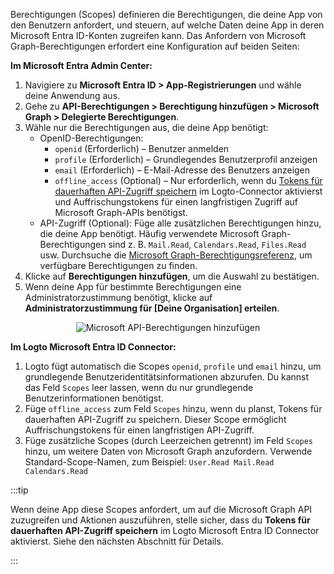 Berechtigungen (Scopes) definieren die Berechtigungen, die deine App von den Benutzern anfordert, und steuern, auf welche Daten deine App in deren Microsoft Entra ID-Konten zugreifen kann. Das Anfordern von Microsoft Graph-Berechtigungen erfordert eine Konfiguration auf beiden Seiten:

**Im Microsoft Entra Admin Center:**

1. Navigiere zu **Microsoft Entra ID > App-Registrierungen** und wähle deine Anwendung aus.
2. Gehe zu **API-Berechtigungen > Berechtigung hinzufügen > Microsoft Graph > Delegierte Berechtigungen**.
3. Wähle nur die Berechtigungen aus, die deine App benötigt:
   - OpenID-Berechtigungen:
     - `openid` (Erforderlich) – Benutzer anmelden
     - `profile` (Erforderlich) – Grundlegendes Benutzerprofil anzeigen
     - `email` (Erforderlich) – E-Mail-Adresse des Benutzers anzeigen
     - `offline_access` (Optional) – Nur erforderlich, wenn du [Tokens für dauerhaften API-Zugriff speichern](#step-4-store-tokens-to-access-microsoft-apis-optional) im Logto-Connector aktivierst und Auffrischungstokens für einen langfristigen Zugriff auf Microsoft Graph-APIs benötigst.
   - API-Zugriff (Optional): Füge alle zusätzlichen Berechtigungen hinzu, die deine App benötigt. Häufig verwendete Microsoft Graph-Berechtigungen sind z. B. `Mail.Read`, `Calendars.Read`, `Files.Read` usw. Durchsuche die [Microsoft Graph-Berechtigungsreferenz](https://docs.microsoft.com/en-us/graph/permissions-reference), um verfügbare Berechtigungen zu finden.
4. Klicke auf **Berechtigungen hinzufügen**, um die Auswahl zu bestätigen.
5. Wenn deine App für bestimmte Berechtigungen eine Administratorzustimmung benötigt, klicke auf **Administratorzustimmung für [Deine Organisation] erteilen**.

<center>
  <img
    src="/img/assets/entra_id_oidc_add_api_permissions.webp"
    alt="Microsoft API-Berechtigungen hinzufügen"
  />
</center>

**Im Logto Microsoft Entra ID Connector:**

1. Logto fügt automatisch die Scopes `openid`, `profile` und `email` hinzu, um grundlegende Benutzeridentitätsinformationen abzurufen. Du kannst das Feld `Scopes` leer lassen, wenn du nur grundlegende Benutzerinformationen benötigst.
2. Füge `offline_access` zum Feld `Scopes` hinzu, wenn du planst, Tokens für dauerhaften API-Zugriff zu speichern. Dieser Scope ermöglicht Auffrischungstokens für einen langfristigen API-Zugriff.
3. Füge zusätzliche Scopes (durch Leerzeichen getrennt) im Feld `Scopes` hinzu, um weitere Daten von Microsoft Graph anzufordern. Verwende Standard-Scope-Namen, zum Beispiel: `User.Read Mail.Read Calendars.Read`

:::tip

Wenn deine App diese Scopes anfordert, um auf die Microsoft Graph API zuzugreifen und Aktionen auszuführen, stelle sicher, dass du **Tokens für dauerhaften API-Zugriff speichern** im Logto Microsoft Entra ID Connector aktivierst. Siehe den nächsten Abschnitt für Details.

:::
